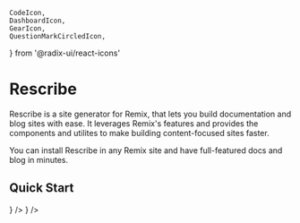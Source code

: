 	CodeIcon,
	DashboardIcon,
	GearIcon,
	QuestionMarkCircledIcon,
} from '@radix-ui/react-icons'

# Rescribe

Rescribe is a site generator for Remix, that lets you build documentation and blog sites with ease.
It leverages Remix's features and provides the components and utilites to make building content-focused sites faster.

You can install Rescribe in any Remix site and have full-featured docs and blog in minutes.

## Quick Start

<CardGroup cols={2}>
	<Card
		title='Installation'
		description='Install Rescribe in your Remix site.'
		href='/docs/installation'
		icon={<GearIcon className='h-6 w-6' />}
	/>
	<Card
		title='Development'
		description='Run Rescribe on your computer locally and build your docs site'
		href='/docs/development'
		icon={<CodeIcon className='h-6 w-6' />}
	/>
</CardGroup>
